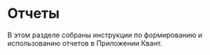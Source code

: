 # Отчеты

В этом разделе собраны инструкции по формированию и использованию отчетов в Приложении Квант. 